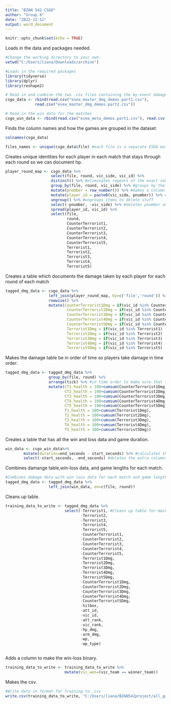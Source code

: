 ```yaml
---
title: "BZAN 542-CSGO"
author: "Group 8"
date: "2022-12-12"
output: word_document
---
```


```r
knitr::opts_chunk$set(echo = TRUE)
```


Loads in the data and packages needed.
```r
#Change the working directory to your own.
setwd("C:/Users/liana/Downloads/archive")

#Loads in the required packages
library(tidyverse)
library(dplyr)
library(reshape2)

# Read in and combine the two .csv files containing the by-event damage data
csgo_data <- rbind(read.csv("esea_master_dmg_demos.part1.csv"), 
             read.csv("esea_master_dmg_demos.part2.csv"))

# Read in the win data for the matches
csgo_win_data <- rbind(read.csv("esea_meta_demos.part1.csv"), read.csv("esea_meta_demos.part2.csv")) 

```

Finds the column names and how the games are grouped in the dataset.
```r

colnames(csgo_data)

files_names <- unique(csgo_data$file) #each file is a separate ESEA match with all of its associated data
```



Creates unique identities for each player in each match that stays through each round so we can document hp.
```r
player_round_map <- csgo_data %>%
                    select(file, round, vic_side, vic_id) %>%
                    distinct() %>% #eliminates repeats of the exact same row where rows are identical
                    group_by(file, round, vic_side) %>% #groups by the match, round, then victim side that was shot
                    mutate(pnumber = row_number()) %>% #makes a column called pnumber which is th row number
                    mutate(player_id = paste0(vic_side, pnumber)) %>% #combines the two string names together to make the names for the players
                    ungroup() %>% #ungroups items to delete stuff
                    select(-pnumber, -vic_side) %>% #deletes pnumber and vic_side columns because we have player_id now
                    spread(player_id, vic_id) %>% 
                    select(file,
                           round,
                           CounterTerrorist1,
                           CounterTerrorist2,
                           CounterTerrorist3,
                           CounterTerrorist4,
                           CounterTerrorist5,
                           Terrorist1,
                           Terrorist2,
                           Terrorist3,
                           Terrorist4,
                           Terrorist5)
```


Creates a table which documents the damage taken by each player for each round of each match
```r
tagged_dmg_data <- csgo_data %>%
                   left_join(player_round_map, by=c('file','round')) %>% #combines the new table with full table data by round=file
                   rowwise() %>%
                   mutate(CounterTerrorist1Dmg = if(vic_id %in% CounterTerrorist1) -hp_dmg else 0, #Sorts into each column who the dmg is taken by
                           CounterTerrorist2Dmg = if(vic_id %in% CounterTerrorist2) -hp_dmg else 0,
                           CounterTerrorist3Dmg = if(vic_id %in% CounterTerrorist3) -hp_dmg else 0,
                           CounterTerrorist4Dmg = if(vic_id %in% CounterTerrorist4) -hp_dmg else 0,
                           CounterTerrorist5Dmg = if(vic_id %in% CounterTerrorist5) -hp_dmg else 0,
                           Terrorist1Dmg = if(vic_id %in% Terrorist1) -hp_dmg else 0,
                           Terrorist2Dmg = if(vic_id %in% Terrorist2) -hp_dmg else 0,
                           Terrorist3Dmg = if(vic_id %in% Terrorist3) -hp_dmg else 0,
                           Terrorist4Dmg = if(vic_id %in% Terrorist4) -hp_dmg else 0,
                           Terrorist5Dmg = if(vic_id %in% Terrorist5) -hp_dmg else 0)
```


Makes the damage table be in order of time so players take damage in time order.
```r
tagged_dmg_data <- tagged_dmg_data %>% 
                   group_by(file, round) %>% 
                   arrange(tick) %>% #in time order to make sure that the damage is being taken in time order
                   mutate(CT1_health = 100+cumsum(CounterTerrorist1Dmg), #makes it so each combination of each file/match and round
                          CT2_health = 100+cumsum(CounterTerrorist2Dmg), #the 100 is the base health
                          CT3_health = 100+cumsum(CounterTerrorist3Dmg),
                          CT4_health = 100+cumsum(CounterTerrorist4Dmg),
                          CT5_health = 100+cumsum(CounterTerrorist5Dmg),
                          T1_health = 100+cumsum(Terrorist1Dmg),
                          T2_health = 100+cumsum(Terrorist2Dmg),
                          T3_health = 100+cumsum(Terrorist3Dmg),
                          T4_health = 100+cumsum(Terrorist4Dmg),
                          T5_health = 100+cumsum(Terrorist5Dmg))
```


Creates a table that has all the win and loss data and game duration.
```r
win_data <- csgo_win_data%>%
        mutate(duration=end_seconds - start_seconds) %>% #calculates the duration of each game
        select(-start_seconds, -end_seconds) #deletes the extra columns
```


Combines damange table,win-loss data, and game lengths for each match.
```r
#Combines damage data with win loss data for each match and game lengths
tagged_dmg_data <- tagged_dmg_data %>%
                   left_join(win_data, on=c(file, round))
```


Cleans up table.
```r
training_data_to_write <- tagged_dmg_data %>%
                          select(-Terrorist1, #Cleans up table for machine learning
                                 -Terrorist2,
                                 -Terrorist3,
                                 -Terrorist4,
                                 -Terrorist5,
                                 -CounterTerrorist1,
                                 -CounterTerrorist2,
                                 -CounterTerrorist3,
                                 -CounterTerrorist4,
                                 -CounterTerrorist5,
                                 -Terrorist1Dmg,
                                 -Terrorist2Dmg,
                                 -Terrorist3Dmg,
                                 -Terrorist4Dmg,
                                 -Terrorist5Dmg,
                                 -CounterTerrorist1Dmg,
                                 -CounterTerrorist2Dmg,
                                 -CounterTerrorist3Dmg,
                                 -CounterTerrorist4Dmg,
                                 -CounterTerrorist5Dmg,
                                 -hitbox,
                                 -att_id,
                                 -vic_id,
                                 -att_rank,
                                 -vic_rank,
                                 -hp_dmg,
                                 -arm_dmg,
                                 -wp,
                                 -wp_type)



```

Adds a column to make the win-loss binary.
```r
training_data_to_write <- training_data_to_write %>%
                          mutate(vic_won=(vic_team == winner_team))
```



Makes the csv.
```r
#Write data in format for training to .csv
write.csv(training_data_to_write, "C:/Users/liana/BZAN542project/all_game_state_data_bool.csv")
```



